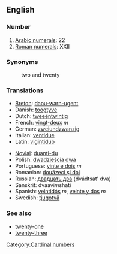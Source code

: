 ==English==

===Number===

#[[w:Arabic Numerals|Arabic numerals]]: 22
#[[w:Roman numerals|Roman numerals]]: XXII

===Synonyms===
:two and twenty

===Translations===
{{top}}
*[[Breton]]: [[daou-warn-ugent]]
*Danish: [[toogtyve]]
*Dutch: [[tweeëntwintig]]
*French: [[vingt-deux]] ''m''
*German: [[zweiundzwanzig]]
*Italian: [[ventidue]]
*Latin: [[vigintiduo]]
{{mid}}
*[[Novial]]: [[duanti-du]]
*Polish: [[dwadzieścia dwa]]
*Portuguese: [[vinte e dois]] ''m''
*Romanian: [[douăzeci şi doi]]
*Russian: [[двадцать два]] (dvádtsat’ dva)
*Sanskrit: dvaavi''m''shati
*Spanish: [[veintidós]] ''m'', [[veinte y dos]] ''m''
*Swedish: [[tjugotvå]]
{{bottom}}

===See also===
*[[twenty-one]]
*[[twenty-three]]

[[Category:Cardinal numbers]]